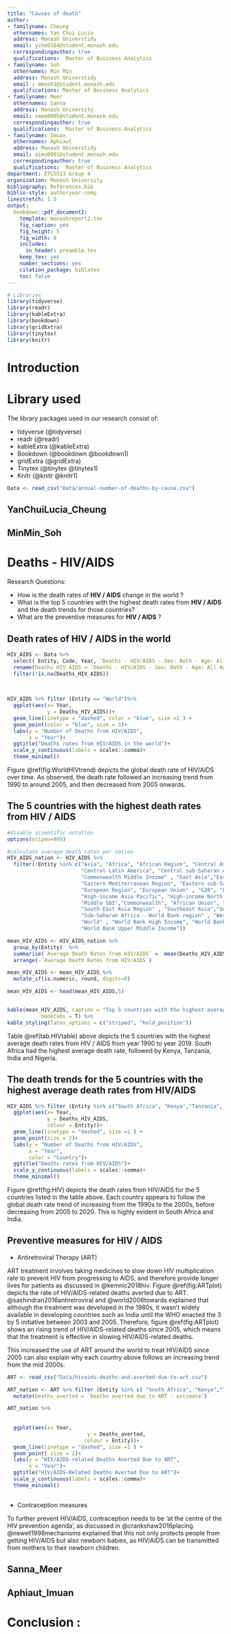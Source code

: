 ```yaml
---
title: "Causes of death"
author:
- familyname: Cheung
  othernames: Yan Chui Lucia
  address: Monash Universtidy
  email: yche0164@student.monash.edu
  correspondingauthor: true
  qualifications:  Master of Business Analytics
- familyname: Soh
  othernames: Min Min
  address: Monash Universtidy
  email : mmsoh1@student.monash.edu
  qualifications: Master of Business Analytics
- familyname: Meer
  othernames: Sanna
  address: Monash University
  email: smee0005@student.monash.edu
  correspondingauthor: true
  qualifications:  Master of Business Analytics
- familyname: Imuan
  othernames: Aphiaut
  address: Monash Universtidy
  email: aimu0001@student.monash.edu
  correspondingauthor: true
  qualifications:  Master of Business Analytics
department: ETC5513 Group 4
organization: Monash University
bibliography: References.bib
biblio-style: authoryear-comp
linestretch: 1.5
output:
  bookdown::pdf_document2:
    template: monashreport2.tex
    fig_caption: yes
    fig_height: 5
    fig_width: 8
    includes:
      in_header: preamble.tex
    keep_tex: yes
    number_sections: yes
    citation_package: biblatex
    toc: false
---
```


```r
# Libraries
library(tidyverse)
library(readr)
library(kableExtra)
library(bookdown)
library(gridExtra)
library(tinytex)
library(knitr)
```


# Introduction 



# Library used

The library packages used in our research consist of: 

- tidyverse (@tidyverse)
- readr (@readr)
- kableExtra  (@kableExtra)
- Bookdown (@bookdown @bookdown1)
- gridExtra (@gridExtra)
- Tinytex (@tinytex @tinytex1)
- Knitr (@knitr @knitr1)

```r
Data <- read_csv("Data/annual-number-of-deaths-by-cause.csv")

```

\clearpage

\section*{}

## YanChuiLucia_Cheung


## MinMin_Soh

# Deaths - HIV/AIDS

Research Questions: 

- How is the death rates of **HIV / AIDS** change in the world ? 
- What is the top 5 countries with the highest death rates from **HIV / AIDS** and the death trends for those countries?
- What are the preventive measures for **HIV / AIDS** ? 

\clearpage

## Death rates of **HIV / AIDS** in the world  

```r
HIV_AIDS <- Data %>% 
  select( Entity, Code, Year, `Deaths - HIV/AIDS - Sex: Both - Age: All Ages (Number)`) %>%
  rename(Deaths_HIV_AIDS = `Deaths - HIV/AIDS - Sex: Both - Age: All Ages (Number)` )%>%
  filter(!is.na(Deaths_HIV_AIDS))
                
                 
```



```r

HIV_AIDS %>% filter (Entity == "World")%>%
  ggplot(aes(x= Year, 
             y = Deaths_HIV_AIDS))+
  geom_line(linetype = "dashed", color = "blue", size =1 ) +
  geom_point(color = "blue", size = 3)+
  labs(y = "Number of Deaths from HIV/AIDS",
       x = "Year")+
  ggtitle("Deaths rates from HIV/AIDS in the world")+
  scale_y_continuous(labels = scales::comma)+
  theme_minimal()

```

Figure \@ref(fig:WorldHIVtrend)  depicts the global death rate of HIV/AIDS over time. As observed, the death rate followed an increasing trend from 1990 to around 2005, and then decreased from 2005 onwards. 

\clearpage

## The 5 countries with the highest death rates from **HIV / AIDS**

```r
#disable scientific notation
options(scipen=999)

#calculate average death rates per nation
HIV_AIDS_nation <- HIV_AIDS %>% 
  filter(!Entity %in% c("Asia", "Africa", "African Region", "Central Asia", "Central Europe", "Central Europe, Eastern Europe, and Central Asia",
                        "Central Latin America", "Central sub-Saharan Africa", "Commonwealth High Income", "Commonwealth Low Income", 
                        "Commonwealth Middle Income" , "East Asia","East Asia & Pacific - World Bank region", "Eastern Europe", 
                        "Eastern Mediterranean Region", "Eastern sub-Saharan Africa" ,"Europe & Central Asia - World Bank region", 
                        "European Region", "European Union" , "G20", "Low SDI", "High SDI", "Low-middle SDI",  "High-income", 
                        "High-income Asia Pacific", "High-income North America" , "High-middle SDI","Latin America & Caribbean - World Bank region" ,
                        "Middle SDI","Commonwealth", "African Union", "Southern sub-Saharan Africa", "Region of the Americas",
                        "South-East Asia Region" , "Southeast Asia","Southeast Asia, East Asia, and Oceania", "South Asia - World Bank region",
                        "Sub-Saharan Africa - World Bank region" , "Western Europe", "Western Pacific Region" , "Western sub-Saharan Africa", 
                        "World" , "World Bank High Income", "World Bank Low Income","World Bank Lower Middle Income" ,
                        "World Bank Upper Middle Income"))

mean_HIV_AIDS <- HIV_AIDS_nation %>% 
  group_by(Entity)  %>% 
  summarise(`Average Death Rates from HIV/AIDS` =  mean(Deaths_HIV_AIDS, na.rm = TRUE)) %>%
  arrange(-`Average Death Rates from HIV/AIDS`)

mean_HIV_AIDS <- mean_HIV_AIDS %>% 
  mutate_if(is.numeric, round, digits=0)

mean_HIV_AIDS <- head(mean_HIV_AIDS,5)



```


```r

kable(mean_HIV_AIDS, caption = "Top 5 countries with the highest average death rates from HIV / AIDS",
           booktabs = T) %>%
kable_styling(latex_options = c("striped", "hold_position"))
```

Table \@ref(tab:HIVtable)  above depicts the 5 countries with the highest average death rates from HIV / AIDS from year 1990 to year 2019. South Africa had the highest average death rate, followed by Kenya, Tanzania, India and Nigeria. 

## The death trends for the 5 countries with the highest average death rates from HIV/AIDS
 

```r

HIV_AIDS %>% filter (Entity %in% c("South Africa", "Kenya","Tanzania", "India" , "Nigeria" ))%>%
  ggplot(aes(x= Year, 
             y = Deaths_HIV_AIDS,
             colour = Entity))+
  geom_line(linetype = "dashed", size =1 ) +
  geom_point(size = 2)+
  labs(y = "Number of Deaths from HIV/AIDS",
       x = "Year",
       color = "Country")+
  ggtitle("Deaths rates from HIV/AIDS")+
  scale_y_continuous(labels = scales::comma)+
  theme_minimal()
```
Figure \@ref(fig:HIV) depicts the death rates from HIV/AIDS for the 5 countries listed in the table above. Each country appears to follow the global death rate trend of increasing from the 1990s to the 2000s, before decreasing from 2005 to 2020. This is highly evident in South Africa and India. 

\clearpage

## Preventive measures for **HIV / AIDS** 

- Antiretroviral Therapy (ART) 

ART treatment involves taking medicines to slow down HIV multiplication rate to prevent HIV from progressing to AIDS, and therefore provide longer lives for patients as discussed in @kemnic2018hiv. Figure \@ref(fig:ARTplot) depicts the rate of HIV/AIDS-related deaths averted due to ART. @sashindran2016antiretroviral and @world2006towards explained that although the treatment was developed in the 1980s, it wasn't widely available in developing countries such as India until the WHO enacted the 3 by 5 initiative between 2003 and 2005. Therefore, figure \@ref(fig:ARTplot) shows an rising trend of HIV/AIDS-related deaths since 2005, which means that the treatment is effective in slowing HIV/AIDS-related deaths. 

This increased the use of ART around the world to treat HIV/AIDS since 2005  can also explain why each country above follows an increasing trend from the mid 2000s. 

```r

ART <- read_csv("Data/hivaids-deaths-and-averted-due-to-art.csv")

ART_nation <- ART %>% filter (Entity %in% c( "South Africa", "Kenya","Tanzania", "India" , "Nigeria" ))%>%
  mutate(Deaths_averted = `Deaths averted due to ART - estimate`) 

``` 



```r

ART_nation %>% 
  
  
  ggplot(aes(x= Year, 
                          y = Deaths_averted, 
                         colour = Entity))+
  geom_line(linetype = "dashed", size =1 ) +
  geom_point( size = 2)+
  labs(y = "HIV/AIDS-related Deaths Averted Due to ART",
       x = "Year")+
  ggtitle("HIV/AIDS-Related Deaths Averted Due to ART")+
  scale_y_continuous(labels = scales::comma)+
  theme_minimal()
  
```

\clearpage

- Contraception measures

To further prevent HIV/AIDS, contraception needs to be 'at the centre of the HIV prevention agenda', as discussed in @crankshaw2016placing. @newell1998mechanisms explained that this not only protects people from getting HIV/AIDS but also newborn babies, as HIV/AIDS can be transmitted from mothers to their newborn children.  



\section*{}

## Sanna_Meer



\section*{}

## Aphiaut_Imuan 


\clearpage

# Conclusion :


\clearpage